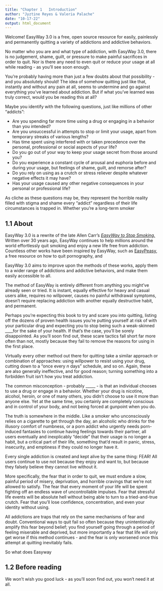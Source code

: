 ---
title: "Chapter 1   Introduction"
author: "Jyztine Reyes & Valeria Palache"
date: "10-17-22"
output: html_document
---

Welcome! EasyWay 3.0 is a free, open source resource for easily, painlessly and permanently quitting a variety of addictions and addictive behaviors.

No matter who you are and what type of addiction, with EasyWay 3.0, there is no judgement, shame, guilt, or pressure to make painful sacrifices in order to quit. Nor is there any need to even quit or reduce your usage at all while reading - as you'll see soon enough.

You're probably having more than just a few doubts about that possibility - and you absolutely should! The idea of somehow quitting just like that, instantly and without any pain at all, seems to undermine and go against everything you've learned about addiction. But if what you've learned was truly correct, would you be reading this at all?

Maybe you identify with the following questions, just like millions of other "addicts":

* Are you spending far more time using a drug or engaging in a behavior than you intended?
* Are you unsuccessful in attempts to stop or limit your usage, apart from temporary streaks of various lengths?
* Has time spent using interfered with or taken precedence over the personal, professional or social aspects of your life?
* Do you go out of your way to keep your usage secret from those around you?
* Do you experience a constant cycle of arousal and euphoria before and during your usage, but feelings of shame, guilt, and remorse after?
* Do you rely on using as a crutch or stress reliever despite whatever negative effects it may have?
* Has your usage caused any other negative consequences in your personal or professional life?

As cliche as these questions may be, they represent the horrible reality filled with stigma and shame every "addict" regardless of their life circumstances is trapped in. Whether you're a long-term smoker

## 1.1 About

EasyWay 3.0 is a rewrite of the late Allen Carr's [*EasyWay to Stop Smoking.*](https://www.allencarr.com/) Written over 30 years ago, EasyWay continues to help millions around the world effortlessly quit smoking and enjoy a new life free from addiction. Countless other works have been inspired by EasyWay, such as [EasyPeasy](https://easypeasymethod.org/), a free resource on how to quit pornography, and

EasyWay 3.0 aims to improve upon the methods of these works, apply them to a wider range of addictions and addictive behaviors, and make them easily accessible to all.

The method of EasyWay is entirely different from anything you might've already seen or tried. It is instant, equally effective for heavy and casual users alike, requires no willpower, causes no painful withdrawal symptoms, doesn't require replacing addiction with another equally destructive habit, and permanent.

Perhaps you're expecting this book to try and scare you into quitting, listing off the dozens of proven health issues you're putting yourself at risk of with your particular drug and expecting you to stop being such a weak-skinned ____for the sake of your health. If that's the case, you'll be sorely disappointed. As you'll soon find out, these scare tactics fall short far more often than not, mostly because they fail to remove the reasons for using in the first place.

Virtually every other method out there for quitting take a similar approach or combination of approaches: using willpower to resist using your drug, cutting down to a "once every *n* days" schedule, and so on. Again, these are also generally ineffective, and for good reason; turning something into a forbidden fruit isn't how you treat addiction.

The common misconception - probably _____ - is that an individual chooses to use a drug or engage in a behavior. Whether your drug is nicotine, alcohol, heroin, or one of many others, you didn't choose to use it more than anyone else. Yet at the same time, you certainly are completely conscious and in control of your body, and not being forced at gunpoint when you do.

The truth is somewhere in the middle. Like a smoker who unconsciously relies on a cigarette to get through the day, an alcoholic who drinks for the illusory comfort of numbness, or a porn addict who urgently needs porn-induced fantasies to continue having feelings towards their partner, all users eventually and inexplicably "decide" that their usage is no longer a habit, but a critical part of their life, something that'd result in panic, stress, insecurity, and emptiness if they could no longer have it.

Every single addiction is created and kept alive by the same thing: FEAR! All users continue to use not because they enjoy and want to, but because they falsely believe they cannot live without it.

More specifically, the fear that in order to quit, we must endure a slow, painful period of misery, deprivation, and horrible cravings that we're not allowed to satisfy. The fear that every moment of your life will be spent fighting off an endless wave of uncontrollable impulses. Fear that stressful life events will be absolute hell without being able to turn to a tried-and-true crutch. Fear that you'll lose confidence, concentration, and even your identity without using.

All addictions are traps that rely on the same mechanisms of fear and doubt. Conventional ways to quit fail so often because they unintentionally amplify this fear beyond belief; you find yourself going through a period of feeling miserable and deprived, but more importantly a fear that life will only get worse if this method continues - and the fear is only worsened once this attempt at quitting inevitably fails.

So what does Easyway

## 1.2 Before reading

We won't wish you good luck - as you'll soon find out, you won't need it at all.
